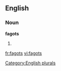 
==English==

===Noun===
'''fagots'''

# {{plural of|[[fagot]]}}

[[Category:English plurals]]

[[fr:fagots]]
[[vi:fagots]]